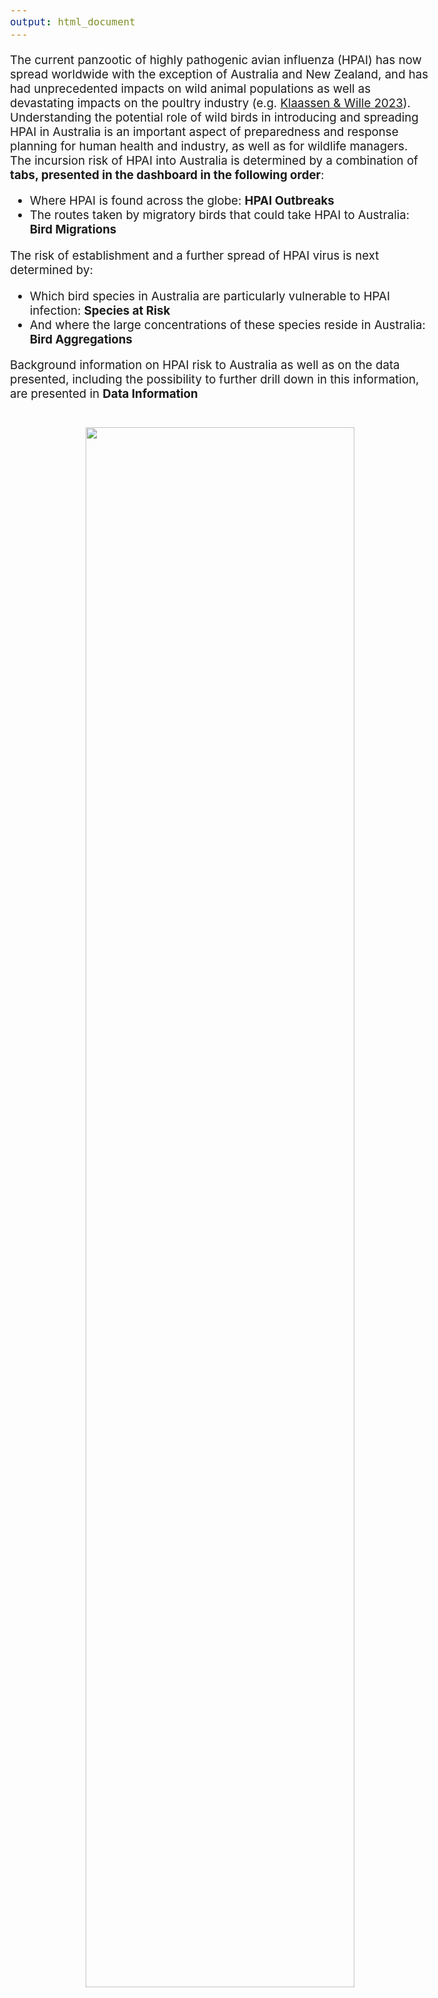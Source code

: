 ---
output: html_document
---

<style type="text/css">
  body{
  font-size: 14pt;
}r
</style>

The current panzootic of highly pathogenic avian influenza (HPAI) has now spread worldwide with the exception of Australia and New Zealand, and has had unprecedented impacts on wild animal populations as well as devastating impacts on the poultry industry (e.g. <a href="https://www.nature.com/articles/s41559-023-02182-x" target="_blank">Klaassen & Wille 2023</a>). Understanding the potential role of wild birds in introducing and spreading HPAI in Australia is an important aspect of preparedness and response planning for human health and industry, as well as for wildlife managers.
The incursion risk of HPAI into Australia is determined by a combination of **tabs, presented in the dashboard in the following order**:

*	Where HPAI is found across the globe: **HPAI Outbreaks**
*	The routes taken by migratory birds that could take HPAI to Australia: **Bird Migrations**

The risk of establishment and a further spread of HPAI virus is next determined by:

* Which bird species in Australia are particularly vulnerable to HPAI infection: **Species at Risk**
* And where the large concentrations of these species reside in Australia: **Bird Aggregations**

Background information on HPAI risk to Australia as well as on the data presented, including the possibility to further drill down in this information, are presented  in **Data Information**

<br>
<center>![](logos_small_horizontal.png){width=80%}</center>
